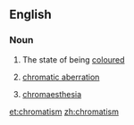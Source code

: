 ==English==

===Noun===
{{en-noun|-}}

# The state of being [[coloured]]
#{{optics}} [[chromatic aberration]]
#{{psychology}} [[chromaesthesia]]

[[et:chromatism]]
[[zh:chromatism]]
